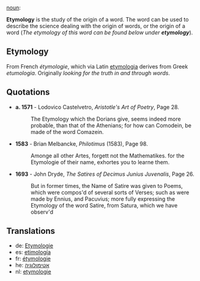 [[noun]]:

'''Etymology''' is the study of the origin of a word. The word can be used to describe the science dealing with the origin of words, or the origin of a word (''The etymology of this word can be found below under '''etymology''''').

==Etymology==

From French ''&eacute;tymologie'', which via Latin [[etymologia]] derives from Greek ''etumologia''. Originally ''looking for the truth in and through words''.

==Quotations==

*'''a. 1571''' - Lodovico Castelvetro, ''Aristotle's Art of Poetry'', Page 28.
*:The Etymology which the Dorians give, seems indeed more probable, than that of the Athenians; for how can Comodein, be made of the word Comazein.

*'''1583''' - Brian Melbancke, ''Philotimus'' (1583), Page 98.
*:Amonge all other Artes, forgett not the Mathematikes. for the Etymologie of their name, exhortes you to learne them.

*'''1693''' - John Dryde, ''The Satires of Decimus Junius Juvenalis'', Page 26.
*:But in former times, the Name of Satire was given to Poems, which were compos'd of several sorts of Verses; such as were made by Ennius, and Pacuvius; more fully expressing the Etymology of the word Satire, from Satura, which we have observ'd
==Translations==

* de: [[Etymologie]]
* es: [[etimología]]
* fr: [[étymologie]]
* he: [[אטימולוגיה]]
* nl: [[etymologie]]